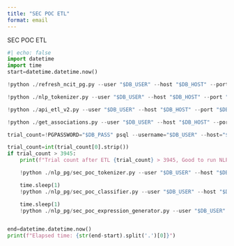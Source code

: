 ```yaml
---
title: "SEC POC ETL"
format: email
---
```


::: {.email}

::: {.subject}
SEC POC ETL
:::

```python
#| echo: false
import datetime
import time
start=datetime.datetime.now()

!python ./refresh_ncit_pg.py --user "$DB_USER" --host "$DB_HOST" --port "$DB_PORT" --dbname "$DB_NAME" --password "$DB_PASS"

!python ./nlp_tokenizer.py --user "$DB_USER" --host "$DB_HOST" --port "$DB_PORT" --dbname "$DB_NAME" --password "$DB_PASS"

!python ./api_etl_v2.py --user "$DB_USER" --host "$DB_HOST" --port "$DB_PORT" --dbname "$DB_NAME" --password "$DB_PASS"

!python ./get_associations.py --user "$DB_USER" --host "$DB_HOST" --port "$DB_PORT" --dbname "$DB_NAME" --password "$DB_PASS"

trial_count=!PGPASSWORD="$DB_PASS" psql --username="$DB_USER" --host="$DB_HOST" --port="$DB_PORT" --no-password sec -t -c "select count(*) from trials"

trial_count=int(trial_count[0].strip())
if trial_count > 3945:
    print(f"Trial count after ETL {trial_count} > 3945, Good to run NLP")

    !python ./nlp_pg/sec_poc_tokenizer.py --user "$DB_USER" --host "$DB_HOST" --port "$DB_PORT" --dbname "$DB_NAME" --password "$DB_PASS"

    time.sleep(1)
    !python ./nlp_pg/sec_poc_classifier.py --user "$DB_USER" --host "$DB_HOST" --port "$DB_PORT" --dbname "$DB_NAME" --password "$DB_PASS"

    time.sleep(1)
    !python ./nlp_pg/sec_poc_expression_generator.py --user "$DB_USER" --host "$DB_HOST" --port "$DB_PORT" --dbname "$DB_NAME" --password "$DB_PASS"


end=datetime.datetime.now()
print(f"Elapsed time: {str(end-start).split('.')[0]}")
```

:::
